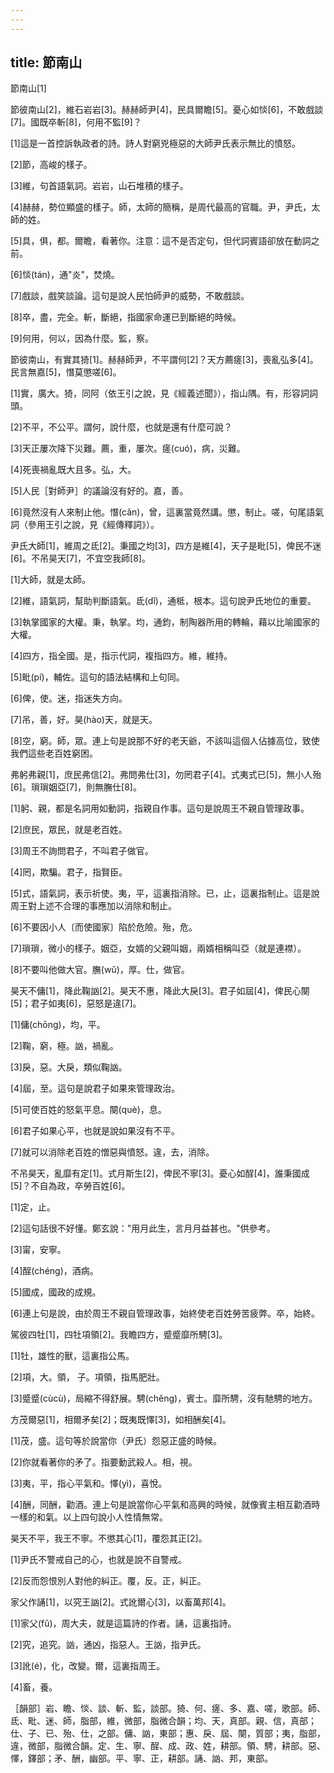 ```yaml
---
---
---
```

title: 節南山
---




節南山[1]

節彼南山[2]，維石岩岩[3]。赫赫師尹[4]，民具爾瞻[5]。憂心如惔[6]，不敢戲談[7]。國既卒斬[8]，何用不監[9]？

[1]這是一首控訴執政者的詩。詩人對窮兇極惡的大師尹氏表示無比的憤怒。

[2]節，高峻的樣子。

[3]維，句首語氣詞。岩岩，山石堆積的樣子。

[4]赫赫，勢位顯盛的樣子。師，太師的簡稱，是周代最高的官職。尹，尹氏，太師的姓。

[5]具，俱，都。爾瞻，看著你。注意：這不是否定句，但代詞賓語卻放在動詞之前。

[6]惔(tán)，通"炎"，焚燒。

[7]戲談，戲笑談論。這句是說人民怕師尹的威勢，不敢戲談。

[8]卒，盡，完全。斬，斷絕，指國家命運已到斷絕的時候。

[9]何用，何以，因為什麼。監，察。

節彼南山，有實其猗[1]。赫赫師尹，不平謂何[2]？天方薦瘥[3]，喪亂弘多[4]。民言無嘉[5]，憯莫懲嗟[6]。

[1]實，廣大。猗，同阿（依王引之說，見《經義述聞》），指山隅。有，形容詞詞頭。

[2]不平，不公平。謂何，說什麼，也就是還有什麼可說？

[3]天正屢次降下災難。薦，重，屢次。瘥(cuó)，病，災難。

[4]死喪禍亂既大且多。弘，大。

[5]人民［對師尹］的議論沒有好的。嘉，善。

[6]竟然沒有人來制止他。憯(cǎn)，曾，這裏當竟然講。懲，制止。嗟，句尾語氣詞（參用王引之說，見《經傳釋詞》）。

尹氏大師[1]，維周之氐[2]。秉國之均[3]，四方是維[4]，天子是毗[5]，俾民不迷[6]。不吊昊天[7]，不宜空我師[8]。

[1]大師，就是太師。

[2]維，語氣詞，幫助判斷語氣。氐(dǐ)，通柢，根本。這句說尹氏地位的重要。

[3]執掌國家的大權。秉，執掌。均，通鈞，制陶器所用的轉輪，藉以比喻國家的大權。

[4]四方，指全國。是，指示代詞，複指四方。維，維持。

[5]毗(pí)，輔佐。這句的語法結構和上句同。

[6]俾，使。迷，指迷失方向。

[7]吊，善，好。昊(hào)天，就是天。

[8]空，窮。師，眾。連上句是說那不好的老天爺，不該叫這個人佔據高位，致使我們這些老百姓窮困。

弗躬弗親[1]，庶民弗信[2]。弗問弗仕[3]，勿罔君子[4]。式夷式已[5]，無小人殆[6]。瑣瑣姻亞[7]，則無膴仕[8]。

[1]躬、親，都是名詞用如動詞，指親自作事。這句是說周王不親自管理政事。

[2]庶民，眾民，就是老百姓。

[3]周王不詢問君子，不叫君子做官。

[4]罔，欺騙。君子，指賢臣。

[5]式，語氣詞，表示祈使。夷，平，這裏指消除。已，止，這裏指制止。這是說周王對上述不合理的事應加以消除和制止。

[6]不要因小人〔而使國家〕陷於危險。殆，危。

[7]瑣瑣，微小的樣子。姻亞，女婿的父親叫姻，兩婿相稱叫亞（就是連襟）。

[8]不要叫他做大官。膴(wǔ)，厚。仕，做官。

昊天不傭[1]，降此鞠訩[2]。昊天不惠，降此大戾[3]。君子如屆[4]，俾民心闋[5]；君子如夷[6]，惡怒是違[7]。

[1]傭(chōng)，均，平。

[2]鞠，窮，極。訩，禍亂。

[3]戾，惡。大戾，類似鞠訩。

[4]屆，至。這句是說君子如果來管理政治。

[5]可使百姓的怒氣平息。闋(què)，息。

[6]君子如果心平，也就是說如果沒有不平。

[7]就可以消除老百姓的憎惡與憤怒。違，去，消除。

不吊昊天，亂靡有定[1]。式月斯生[2]，俾民不寧[3]。憂心如酲[4]，誰秉國成[5]？不自為政，卒勞百姓[6]。

[1]定，止。

[2]這句話很不好懂。鄭玄說："用月此生，言月月益甚也。"供參考。

[3]甯，安寧。

[4]酲(chéng)，酒病。

[5]國成，國政的成規。

[6]連上句是說，由於周王不親自管理政事，始終使老百姓勞苦疲弊。卒，始終。

駕彼四牡[1]，四牡項領[2]。我瞻四方，蹙蹙靡所騁[3]。

[1]牡，雄性的獸，這裏指公馬。

[2]項，大。領， 子。項領，指馬肥壯。

[3]蹙蹙(cùcù)，局縮不得舒展。騁(chěng)，賓士。靡所騁，沒有馳騁的地方。

方茂爾惡[1]，相爾矛矣[2]；既夷既懌[3]，如相酬矣[4]。

[1]茂，盛。這句等於說當你（尹氏）怨惡正盛的時候。

[2]你就看著你的矛了。指要動武殺人。相，視。

[3]夷，平，指心平氣和。懌(yì)，喜悅。

[4]酬，同酬，勸酒。連上句是說當你心平氣和高興的時候，就像賓主相互勸酒時一樣的和氣。以上四句說小人性情無常。

昊天不平，我王不寧。不懲其心[1]，覆怨其正[2]。

[1]尹氏不警戒自己的心，也就是說不自警戒。

[2]反而怨恨別人對他的糾正。覆，反。正，糾正。

家父作誦[1]，以究王訩[2]。式訛爾心[3]，以畜萬邦[4]。

[1]家父(fǔ)，周大夫，就是這篇詩的作者。誦，這裏指詩。

[2]究，追究。訩，通凶，指惡人。王訩，指尹氏。

[3]訛(é)，化，改變。爾，這裏指周王。

[4]畜，養。

［韻部］岩、瞻、惔、談、斬、監，談部。猗、何、瘥、多、嘉、嗟，歌部。師、氐、毗、迷、師，脂部，維，微部，脂微合韻；均、天，真部。親、信，真部；仕、子、已、殆、仕，之部。傭、訩，東部；惠、戾、屆、闋，質部；夷，脂部，違，微部，脂微合韻。定、生、寧、酲、成、政、姓，耕部。領、騁，耕部。惡、懌，鐸部；矛、酬，幽部。平、寧、正，耕部。誦、訩、邦，東部。